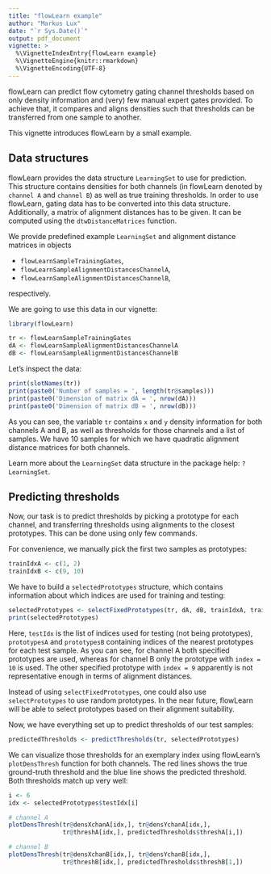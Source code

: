 ```yaml
---
title: "flowLearn example"
author: "Markus Lux"
date: "`r Sys.Date()`"
output: pdf_document
vignette: >
  %\VignetteIndexEntry{flowLearn example}
  %\VignetteEngine{knitr::rmarkdown}
  %\VignetteEncoding{UTF-8}
---
```


flowLearn can predict flow cytometry gating channel thresholds based on only
density information and (very) few manual expert gates provided. To achieve
that, it compares and aligns densities such that thresholds can be transferred
from one sample to another.

This vignette introduces flowLearn by a small example.

## Data structures

flowLearn provides the data structure `LearningSet` to use for prediction.
This structure contains densities for both channels (in flowLearn denoted by
`channel A` and `channel B`) as well as true training thresholds. In order to
use flowLearn, gating data has to be converted into this data structure.
Additionally, a matrix of alignment distances has to be given. It can be
computed using the `dtwDistanceMatrices` function.

We provide predefined example `LearningSet` and alignment distance matrices in
objects 

- `flowLearnSampleTrainingGates`,
- `flowLearnSampleAlignmentDistancesChannelA`,
- `flowLearnSampleAlignmentDistancesChannelB`, 

respectively.

We are going to use this data in our vignette:

```r
library(flowLearn)

tr <- flowLearnSampleTrainingGates
dA <- flowLearnSampleAlignmentDistancesChannelA
dB <- flowLearnSampleAlignmentDistancesChannelB
```

Let's inspect the data:

```r
print(slotNames(tr))
print(paste0('Number of samples = ', length(tr@samples)))
print(paste0('Dimension of matrix dA = ', nrow(dA)))
print(paste0('Dimension of matrix dB = ', nrow(dB)))
```

As you can see, the variable `tr` contains `x` and `y` density information for
both channels A and B, as well as thresholds for those channels and a list of
samples. We have 10 samples for which we have quadratic alignment distance
matrices for both channels.

Learn more about the `LearningSet` data structure in the package help:
`?LearningSet`.

## Predicting thresholds

Now, our task is to predict thresholds by picking a prototype for each
channel, and transferring thresholds using alignments to the closest
prototypes. This can be done using only few commands.

For convenience, we manually pick the first two samples as prototypes:

```r
trainIdxA <- c(1, 2)
trainIdxB <- c(9, 10)
```

We have to build a `selectedPrototypes` structure, which contains information
about which indices are used for training and testing:

```r
selectedPrototypes <- selectFixedPrototypes(tr, dA, dB, trainIdxA, trainIdxB)
print(selectedPrototypes)
```

Here, `testIdx` is the list of indices used for testing (not being
prototypes), `prototypesA` and `prototypesB` containing indices of the nearest
prototypes for each test sample. As you can see, for channel A both specified
prototypes are used, whereas for channel B only the prototype with `index =
10` is used. The other specified prototype with `index = 9` apparently is not
representative enough in terms of alignment distances.

Instead of using `selectFixedPrototypes`, one could also use
`selectPrototypes` to use random prototypes. In the near future, flowLearn
will be able to select prototypes based on their alignment suitability.

Now, we have everything set up to predict thresholds of our test samples:

```r
predictedThresholds <- predictThresholds(tr, selectedPrototypes)
```

We can visualize those thresholds for an exemplary index using flowLearn's
`plotDensThresh` function for both channels. The red lines shows the true
ground-truth threshold and the blue line shows the predicted threshold. Both
thresholds match up very well:

```r
i <- 6
idx <- selectedPrototypes$testIdx[i]

# channel A
plotDensThresh(tr@densXchanA[idx,], tr@densYchanA[idx,], 
               tr@threshA[idx,], predictedThresholds$threshA[i,])

# channel B
plotDensThresh(tr@densXchanB[idx,], tr@densYchanB[idx,], 
               tr@threshB[idx,], predictedThresholds$threshB[1,])
```

